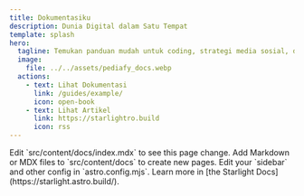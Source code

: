 ```yaml
---
title: Dokumentasiku
description: Dunia Digital dalam Satu Tempat
template: splash
hero:
  tagline: Temukan panduan mudah untuk coding, strategi media sosial, dan topik digital lainnya di sini.
  image:
    file: ../../assets/pediafy_docs.webp
  actions:
    - text: Lihat Dokumentasi
      link: /guides/example/
      icon: open-book
    - text: Lihat Artikel
      link: https://starlightro.build
      icon: rss
---
```



<CardGrid stagger>
	<Card title="Media Sosial" icon="laptop">
		Edit `src/content/docs/index.mdx` to see this page change.
	</Card>
	<Card title="Web Developer" icon="seti:html">
		Add Markdown or MDX files to `src/content/docs` to create new pages.
	</Card>
	<Card title="Blogger" icon="pen">
		Edit your `sidebar` and other config in `astro.config.mjs`.
	</Card>
	<Card title="Game Dev" icon="puzzle">
		Learn more in [the Starlight Docs](https://starlight.astro.build/).
	</Card>
</CardGrid>
